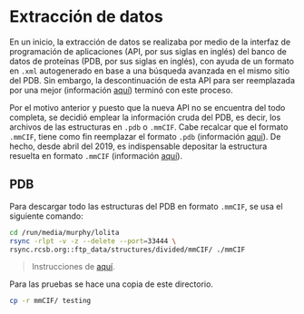 # Extracción de datos

En un inicio, la extracción de datos se realizaba por medio de la interfaz de programación de aplicaciones (API, por sus siglas en inglés) del banco de datos de proteínas (PDB, por sus siglas en inglés), con ayuda de un formato en `.xml` autogenerado en base a una búsqueda avanzada en el mismo sitio del PDB. Sin embargo, la descontinuación de esta API para ser reemplazada por una mejor (información [aquí](https://www.rcsb.org/news?year=2020&article=5eb18ccfd62245129947212a&feature=true)) terminó con este proceso. 

Por el motivo anterior y puesto que la nueva API no se encuentra del todo completa, se decidió emplear la información cruda del PDB, es decir, los archivos de las estructuras en `.pdb` o `.mmCIF`. Cabe recalcar que el formato `.mmCIF`, tiene como fin reemplazar el formato `.pdb` (información [aquí](http://mmcif.wwpdb.org/docs/faqs/pdbx-mmcif-faq-general.html)). De hecho, desde abril del 2019, es indispensable depositar la estructura resuelta en formato `.mmCIF` (información [aquí](https://journals.iucr.org/d/issues/2019/04/00/rr5177/)).

## PDB
Para descargar todo las estructuras del PDB en formato `.mmCIF`, se usa el siguiente comando:

```bash
cd /run/media/murphy/lolita
rsync -rlpt -v -z --delete --port=33444 \
rsync.rcsb.org::ftp_data/structures/divided/mmCIF/ ./mmCIF
```

> Instrucciones de [aquí](https://www.wwpdb.org/ftp/pdb-ftp-sites).

Para las pruebas se hace una copia de este directorio.

```bash
cp -r mmCIF/ testing
```
